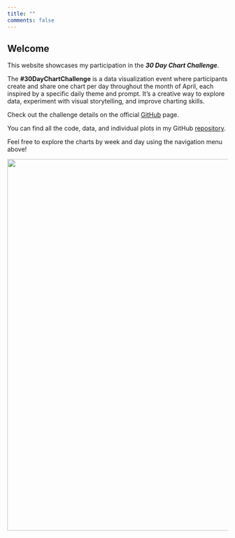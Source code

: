 ```yaml
---
title: ""
comments: false
---
```


::: column-page
## Welcome

This website showcases my participation in the ***30 Day Chart Challenge***.

The **#30DayChartChallenge** is a data visualization event where participants create and share one chart per day throughout the month of April, each inspired by a specific daily theme and prompt. It’s a creative way to explore data, experiment with visual storytelling, and improve charting skills.

Check out the challenge details on the official [GitHub](https://github.com/30DayChartChallenge/Edition2025) page.

You can find all the code, data, and individual plots in my GitHub [repository](https://github.com/natanast/30DayChartChallenge).

Feel free to explore the charts by week and day using the navigation menu above!

![](fig/challenge.png){width="850"}
:::
